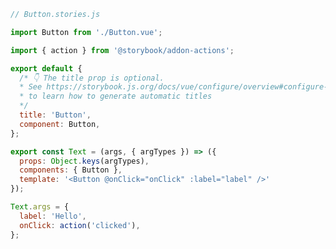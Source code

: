 ```js
// Button.stories.js

import Button from './Button.vue';

import { action } from '@storybook/addon-actions';

export default {
  /* 👇 The title prop is optional.
  * See https://storybook.js.org/docs/vue/configure/overview#configure-story-loading
  * to learn how to generate automatic titles
  */
  title: 'Button',
  component: Button,
};

export const Text = (args, { argTypes }) => ({
  props: Object.keys(argTypes),
  components: { Button },
  template: '<Button @onClick="onClick" :label="label" />'
});

Text.args = {
  label: 'Hello',
  onClick: action('clicked'),
};
```